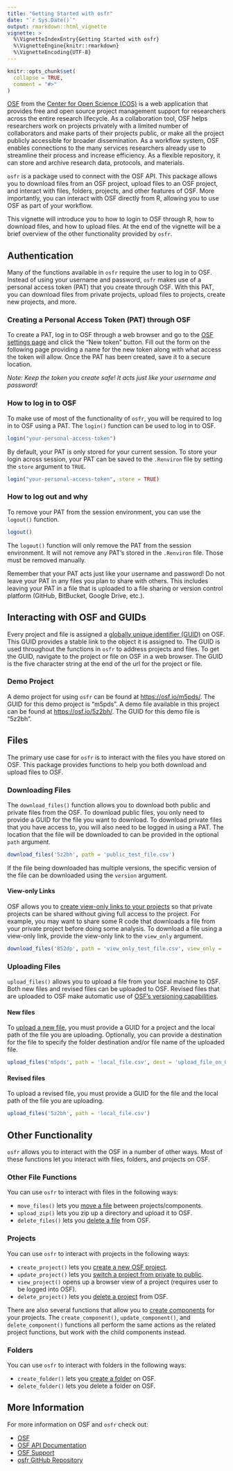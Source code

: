 ```yaml
---
title: "Getting Started with osfr"
date: "`r Sys.Date()`"
output: rmarkdown::html_vignette
vignette: >
  %\VignetteIndexEntry{Getting Started with osfr}
  %\VignetteEngine{knitr::rmarkdown}
  %\VignetteEncoding{UTF-8}
---
```


```r
knitr::opts_chunk$set(
  collapse = TRUE,
  comment = "#>"
)
```

[OSF](https://osf.io) from the [Center for Open Science (COS)](https://cos.io/) 
is a web application that provides free and open source project management 
support for researchers across the entire research lifecycle. As a collaboration 
tool, OSF helps researchers work on projects privately with a limited number of 
collaborators and make parts of their projects public, or make all the project 
publicly accessible for broader dissemination. As a workflow system, OSF enables 
connections to the many services researchers already use to streamline their 
process and increase efficiency. As a flexible repository, it can store and 
archive research data, protocols, and materials.

`osfr` is a package used to connect with the OSF API. This package allows you 
to download files from an OSF project, upload files to an OSF project, and 
interact with files, folders, projects, and other features of OSF. More 
importantly, you can interact with OSF directly from R, allowing you to use 
OSF as part of your workflow.

This vignette will introduce you to how to login to OSF through R, how to 
download files, and how to upload files. At the end of the vignette will be a 
brief overview of the other functionality provided by `osfr`.

## Authentication

Many of the functions available in `osfr` require the user to log in to OSF. 
Instead of using your username and password, `osfr` makes use of a personal 
access token (PAT) that you create through OSF. With this PAT, you 
can download files from private projects, upload files to projects, create 
new projects, and more.

### Creating a Personal Access Token (PAT) through OSF

To create a PAT, log in to OSF through a web browser and go to the 
[OSF settings page](https://osf.io/settings/tokens/) and click the "New token" 
button. Fill out the form on the following page providing a name for the new 
token along with what access the token will allow. Once the PAT has been 
created, save it to a secure location.

*Note: Keep the token you create safe! It acts just like your username and 
password!*

### How to log in to OSF

To make use of most of the functionality of `osfr`, you will be required to 
log in to OSF using a PAT. The `login()` function can be used to log in to OSF.

```r
login("your-personal-access-token")
```

By default, your PAT is only stored for your current session. To store your 
login across session, your PAT can be saved to the `.Renviron` file by setting 
the `store` argument to `TRUE`. 

```r
login("your-personal-access-token", store = TRUE)
```

### How to log out and why

To remove your PAT from the session environment, you can use the `logout()` 
function.

```r
logout()
```

The `logout()` function will only remove the PAT from the session environment. 
It will not remove any PAT's stored in the `.Renviron` file. Those must be 
removed manually.

Remember that your PAT acts just like your username and password! Do not leave 
your PAT in any files you plan to share with others. This includes leaving your 
PAT in a file that is uploaded to a file sharing or version control platform 
(GitHub, BitBucket, Google Drive, etc.).

## Interacting with OSF and GUIDs

Every project and file is assigned a [globally unique identifier (GUID)](http://help.osf.io/m/faqs/l/726460-faqs#what-s-a-globally-unique-identifier-guid-what-metadata-is-maintained-about-them) 
on OSF. This GUID provides a stable link to the object it is assigned to. The 
GUID is used throughout the functions in `osfr` to address projects and files. 
To get the GUID, navigate to the project or file on OSF in a web browser. 
The GUID is the five character string at the end of the url for the project or 
file.

### Demo Project

A demo project for using `osfr` can be found at 
[https://osf.io/m5pds/](https://osf.io/m5pds/). The GUID for this demo project 
is "m5pds". A demo file available in this project can be found at 
[https://osf.io/5z2bh/](https://osf.io/5z2bh/). The GUID for this demo file is 
"5z2bh". 

## Files

The primary use case for `osfr` is to interact with the files you have stored 
on OSF. This package provides functions to help you both download and 
upload files to OSF. 

### Downloading Files

The `download_files()` function allows you to download both public and private 
files from the OSF. To download public files, you only need to provide a GUID 
for the file you want to download. To download private files that you have 
access to, you will also need to be logged in using a PAT. The location that the 
file will be downloaded to can be provided in the optional `path` argument.

```r
download_files('5z2bh', path = 'public_test_file.csv')
```

If the file being downloaded has multiple versions, the specific version of the 
file can be downloaded using the `version` argument.

#### View-only Links

OSF allows you to [create view-only links to your projects](http://help.osf.io/m/links_forks/l/524049-create-a-view-only-link-for-a-project) 
so that private projects can be shared without giving full access to the 
project. For example, you may want to share some R code that downloads a file 
from your private project before doing some analysis. To download a file using 
a view-only link, provide the view-only link to the `view_only` argument.

```r
download_files('852dp', path = 'view_only_test_file.csv', view_only = 'https://osf.io/jy9gm/?view_only=a500051f59b14a988415f08539dbd491')
```

### Uploading Files

`upload_files()` allows you to upload a file from your local machine to 
OSF. Both new files and revised files can be uploaded to OSF. Revised files 
that are uploaded to OSF make automatic use of [OSF's versioning 
capabilities](http://help.osf.io/m/projectfiles/l/524182-file-revisions-and-version-control).

#### New files

To [upload a new file](http://help.osf.io/m/projectfiles/l/482002-upload-files), 
you must provide a GUID for a project and the local path 
of the file you are uploading. Optionally, you can provide a destination for 
the file to specify the folder destination and/or file name of the uploaded 
file.

```r
upload_files('m5pds', path = 'local_file.csv', dest = 'upload_file_on_OSF.csv')
```

#### Revised files

To upload a revised file, you must provide a GUID for the file and the local 
path of the file you are uploading.

```r
upload_files('5z2bh', path = 'local_file.csv')
```

## Other Functionality

`osfr` allows you to interact with the OSF in a number of other ways. Most of 
these functions let you interact with files, folders, and projects on OSF.

### Other File Functions

You can use `osfr` to interact with files in the following ways:

* `move_files()` lets you 
[move a file](http://help.osf.io/m/projectfiles/l/735236-move-files) 
between projects/components.
* `upload_zip()` lets you zip up a directory and upload it to OSF.
* `delete_files()` lets you 
[delete a file](http://help.osf.io/m/projectfiles/l/741689-delete-a-file) 
from OSF.

### Projects

You can use `osfr` to interact with projects in the following ways: 

* `create_project()` lets you [create a new OSF project](http://help.osf.io/m/projects/l/481539-create-a-project).
* `update_project()` lets you [switch a project from private to public](http://help.osf.io/m/projects/l/524048-control-your-privacy-settings).
* `view_project()` opens up a browser view of a project (requires user to be 
logged into OSF).
* `delete_project()` lets you 
[delete a project](http://help.osf.io/m/projects/l/812227-delete-a-project) 
from OSF.

There are also several functions that allow you to [create components](http://help.osf.io/m/projects/l/481998-create-components) 
for your projects. The `create_component()`, `update_component()`, and 
`delete_component()` functions all perform the same actions as the related 
project functions, but work with the child components instead.

### Folders

You can use `osfr` to interact with folders in the following ways:

* `create_folder()` lets you 
[create a folder](http://help.osf.io/m/projectfiles/l/524183-create-and-manage-folders) 
on OSF.
* `delete_folder()` lets you delete a folder on OSF.

## More Information

For more information on OSF and `osfr` check out:

* [OSF](https://osf.io)
* [OSF API Documentation](https://developer.osf.io/)
* [OSF Support](https://osf.io/support/)
* [osfr GitHub Repository](https://github.com/CenterForOpenScience/osfr)
